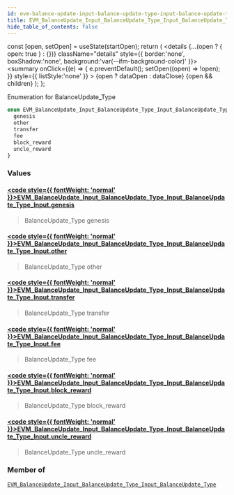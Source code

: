 ```yaml
---
id: evm-balance-update-input-balance-update-type-input-balance-update-type-input
title: EVM_BalanceUpdate_Input_BalanceUpdate_Type_Input_BalanceUpdate_Type_Input
hide_table_of_contents: false
---
```







  const [open, setOpen] = useState(startOpen);
  return (
    <details {...(open ? { open: true } : {})} className="details" style={{ border:'none', boxShadow:'none', background:'var(--ifm-background-color)' }}>
      <summary
        onClick={(e) => {
          e.preventDefault();
          setOpen((open) => !open);
        }}
        style={{ listStyle:'none' }}
      >
      {open ? dataOpen : dataClose}
      </summary>
      {open && children}
    </details>
  );
};








Enumeration for BalanceUpdate_Type


```graphql
enum EVM_BalanceUpdate_Input_BalanceUpdate_Type_Input_BalanceUpdate_Type_Input {
  genesis
  other
  transfer
  fee
  block_reward
  uncle_reward
}
```




### Values

#### [<code style={{ fontWeight: 'normal' }}>EVM_BalanceUpdate_Input_BalanceUpdate_Type_Input_BalanceUpdate_Type_Input.<b>genesis</b></code>](#)  
> 
> 
> BalanceUpdate_Type genesis
> 

#### [<code style={{ fontWeight: 'normal' }}>EVM_BalanceUpdate_Input_BalanceUpdate_Type_Input_BalanceUpdate_Type_Input.<b>other</b></code>](#)  
> 
> 
> BalanceUpdate_Type other
> 

#### [<code style={{ fontWeight: 'normal' }}>EVM_BalanceUpdate_Input_BalanceUpdate_Type_Input_BalanceUpdate_Type_Input.<b>transfer</b></code>](#)  
> 
> 
> BalanceUpdate_Type transfer
> 

#### [<code style={{ fontWeight: 'normal' }}>EVM_BalanceUpdate_Input_BalanceUpdate_Type_Input_BalanceUpdate_Type_Input.<b>fee</b></code>](#)  
> 
> 
> BalanceUpdate_Type fee
> 

#### [<code style={{ fontWeight: 'normal' }}>EVM_BalanceUpdate_Input_BalanceUpdate_Type_Input_BalanceUpdate_Type_Input.<b>block_reward</b></code>](#)  
> 
> 
> BalanceUpdate_Type block_reward
> 

#### [<code style={{ fontWeight: 'normal' }}>EVM_BalanceUpdate_Input_BalanceUpdate_Type_Input_BalanceUpdate_Type_Input.<b>uncle_reward</b></code>](#)  
> 
> 
> BalanceUpdate_Type uncle_reward
> 



### Member of

[`EVM_BalanceUpdate_Input_BalanceUpdate_Type_Input_BalanceUpdate_Type`](/docs/graphql-reference/inputs/evm-balance-update-input-balance-update-type-input-balance-update-type)  <Badge class="badge badge--secondary" text="input"/>

